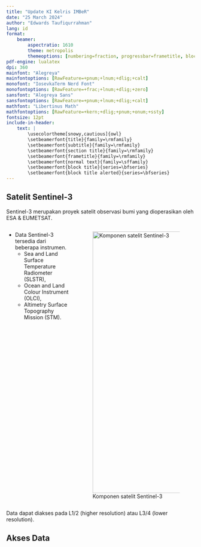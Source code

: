 ```yaml
---
title: "Update KI Kelris IMBeR"
date: "25 March 2024"
author: "Edwards Taufiqurrahman"
lang: id
format: 
    beamer:
        aspectratio: 1610
        theme: metropolis
        themeoptions: [numbering=fraction, progressbar=frametitle, block=fill]
pdf-engine: lualatex
dpi: 360
mainfont: "Alegreya"
mainfontoptions: [RawFeature=+pnum;+lnum;+dlig;+calt]
monofont: "IosevkaTerm Nerd Font"
monofontoptions: [RawFeature=+frac;+lnum;+dlig;+zero]
sansfont: "Alegreya Sans"
sansfontoptions: [RawFeature=+pnum;+lnum;+dlig;+calt]
mathfont: "Libertinus Math"
mathfontoptions: [RawFeature=+kern;+dlig;+pnum;+onum;+ssty]
fontsize: 12pt
include-in-header:
    text: |
        \usecolortheme[snowy,cautious]{owl}
        \setbeamerfont{title}{family=\rmfamily}
        \setbeamerfont{subtitle}{family=\rmfamily}
        \setbeamerfont{section title}{family=\rmfamily}
        \setbeamerfont{frametitle}{family=\rmfamily}
        \setbeamerfont{normal text}{family=\sffamily}
        \setbeamerfont{block title}{series=\bfseries}
        \setbeamerfont{block title alerted}{series=\bfseries}
---
```

## Satelit Sentinel-3 {.fragile}

Sentinel-3 merupakan proyek satelit observasi bumi yang dioperasikan oleh ESA & EUMETSAT.

::: {.columns}

::: {.column}

- Data Sentinel-3 tersedia dari beberapa instrumen.
    - Sea and Land Surface Temperature Radiometer (SLSTR),
    - Ocean and Land Colour Instrument (OLCI),
    - Altimetry Surface Topography Mission (STM).
:::

::: {.column}

![Komponen satelit Sentinel-3](image-20230613-093912.png){width=700}

:::

:::

Data dapat diakses pada L1/2 (higher resolution) atau L3/4 (lower resolution).

## Akses Data

